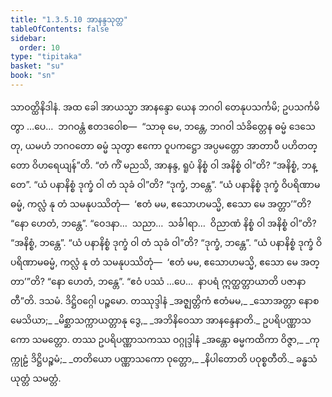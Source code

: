 ```yaml
---
title: "1.3.5.10 အာနန္ဒသုတ္တ"
tableOfContents: false
sidebar:
  order: 10
type: "tipitaka"
basket: "su"
book: "sn"
---
```



<DynamicBreadcrumb />

<Division number="159" book="sn" e="ch" v="18" p="303">

<Paragraph number="811" book="sn">
သာဝတ္ထိနိဒါနံ. အထ ခေါ အာယသ္မာ အာနန္ဒော ယေန ဘဂဝါ တေနုပသင်္ကမိ; ဥပသင်္ကမိတွာ …ပေ…  ဘဂဝန္တံ ဧတဒဝေါစ—  “သာဓု မေ, ဘန္တေ, ဘဂဝါ သံခိတ္တေန ဓမ္မံ ဒေသေတု, ယမဟံ ဘဂဝတော ဓမ္မံ သုတွာ ဧကော ဝူပကဋ္ဌော အပ္ပမတ္တော အာတာပီ ပဟိတတ္တော ဝိဟရေယျန်”တိ.
</Paragraph>

<Paragraph number="812" book="sn">
“တံ ကိံ မညသိ, အာနန္ဒ, ရူပံ နိစ္စံ ဝါ အနိစ္စံ ဝါ”တိ? “အနိစ္စံ, ဘန္တေ”. “ယံ ပနာနိစ္စံ ဒုက္ခံ ဝါ တံ သုခံ ဝါ”တိ? “ဒုက္ခံ, ဘန္တေ”. “ယံ ပနာနိစ္စံ ဒုက္ခံ ဝိပရိဏာမဓမ္မံ, ကလ္လံ နု တံ သမနုပဿိတုံ—  ‘ဧတံ မမ, ဧသောဟမသ္မိ, ဧသော မေ အတ္တာ’”တိ? “နော ဟေတံ, ဘန္တေ”. “ဝေဒနာ…  သညာ…  သင်္ခါရာ…  ဝိညာဏံ နိစ္စံ ဝါ အနိစ္စံ ဝါ”တိ? “အနိစ္စံ, ဘန္တေ”. “ယံ ပနာနိစ္စံ ဒုက္ခံ ဝါ တံ သုခံ ဝါ”တိ? “ဒုက္ခံ, ဘန္တေ”. “ယံ ပနာနိစ္စံ ဒုက္ခံ ဝိပရိဏာမဓမ္မံ, ကလ္လံ နု တံ သမနုပဿိတုံ—  ‘ဧတံ မမ, ဧသောဟမသ္မိ, ဧသော မေ အတ္တာ’”တိ? “နော ဟေတံ, ဘန္တေ”. “ဧဝံ ပဿံ …ပေ…  နာပရံ ဣတ္ထတ္တာယာတိ ပဇာနာတီ”တိ.

</Paragraph>
</Division>

<Paragraph number="813" type="center" book="sn">
ဒသမံ.



</Paragraph>

<Paragraph number="814" type="center" book="sn">
ဒိဋ္ဌိဝဂ္ဂေါ ပဉ္စမော.



</Paragraph>

<Paragraph number="815" type="center" book="sn">
တဿုဒ္ဒါနံ


</Paragraph>

<Paragraph number="816" type="verses" book="sn">
_အဇ္ဈတ္တိကံ ဧတံမမ,_  
_သောအတ္တာ နောစမေသိယာ;_  
_မိစ္ဆာသက္ကာယတ္တာနု ဒွေ,_  
_အဘိနိဝေသာ အာနန္ဒေနာတိ._  


</Paragraph>

<Paragraph number="817" type="center" book="sn">
ဥပရိပဏ္ဏာသကော သမတ္တော.



</Paragraph>

<Paragraph number="818" type="center" book="sn">
တဿ ဥပရိပဏ္ဏာသကဿ ဝဂ္ဂုဒ္ဒါနံ


</Paragraph>

<Paragraph number="819" type="verses" book="sn">
_အန္တော ဓမ္မကထိကာ ဝိဇ္ဇာ,_  
_ကုက္ကုဠံ ဒိဋ္ဌိပဉ္စမံ;_  
_တတိယော ပဏ္ဏာသကော ဝုတ္တော,_  
_နိပါတောတိ ပဝုစ္စတီတိ._  


</Paragraph>

<Paragraph number="820" type="center" book="sn">
ခန္ဓသံယုတ္တံ သမတ္တံ.
</Paragraph>